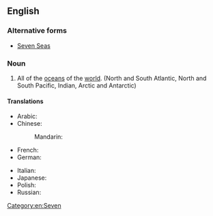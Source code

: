 ==English==
{{wp}}

===Alternative forms===
* [[Seven Seas]]

===Noun===
{{en-noun|head=[[seven]] [[sea|seas]]|-}}

# {{poetic}} All of the [[ocean]]s of the [[world]]. (North and South Atlantic, North and South Pacific, Indian, Arctic and Antarctic)

====Translations====
{{trans-top|all of the Earths oceans}}
* Arabic: {{t-|ar|البحار السبعة|tr=al-biḥār al-sábʿa|sc=Arab}}
* Chinese:
*: Mandarin: {{t|cmn|七海|tr=qīhǎi|sc=Hani}}
* French: {{t+|fr|sept mers|f-p}}
* German: {{t-|de|sieben Meere}}
{{trans-mid}}
* Italian: {{t-|it|sette mari|f}}
* Japanese: {{t-|ja|七つの海|tr=ななつのうみ, nanatsu no umi|sc=Jpan}}
* Polish: {{t-|pl|siedem mórz}}
* Russian: {{t-|ru|семь морей|tr=semʹ moréj|sc=Cyrl}}
{{trans-bottom}}

[[Category:en:Seven]]